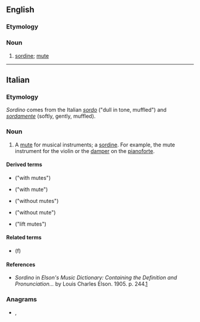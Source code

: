 ==English==

===Etymology===
{{bor|en|it|sordino}}

===Noun===
{{en-noun|s|sordini}}

# {{lb|en|music}} [[sordine]]; [[mute]]

----

==Italian==
{{wikipedia}}

===Etymology===
''Sordino'' comes from the Italian ''[[sordo]]'' ("dull in tone, muffled") and ''[[sordamente]]'' (softly, gently, muffled).

===Noun===
{{it-noun|m}}

# A [[mute]] for musical instruments; a [[sordine]]. For example, the mute instrument for the violin or the [[damper]] on the [[pianoforte]].

====Derived terms====
{{der-top}}
* {{l|it|con sordini}} ("with mutes")
* {{l|it|con sordino}} ("with mute")
* {{l|it|senza sordini}} ("without mutes")
{{der-mid}}
* {{l|it|senza sordino}} ("without mute")
* {{l|it|sordini levati}} ("lift mutes")
{{der-bottom}}

====Related terms====
* {{l|it|sordina}} (f)

====References====
* ''Sordino'' in ''Elson's Music Dictionary: Containing the Definition and Pronunciation...'' by Louis Charles Elson. 1905. p. 244.[http://books.google.com/books?id=f10NAAAAIAAJ&pg=PA244&lpg=PA244&dq=sordini+music&source=web&ots=bD-E6ZkgAk&sig=ClRMhhM8gwTZ5i3bSZsCNkFtdCk]

===Anagrams===
* {{l|it|Sondrio}}, {{l|it|sordoni}}